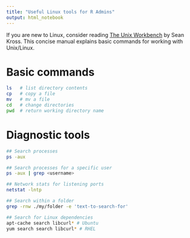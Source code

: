 ```yaml
---
title: "Useful Linux tools for R Admins"
output: html_notebook
---
```


If you are new to Linux, consider reading [The Unix Workbench](https://seankross.com/the-unix-workbench/) by Sean Kross. This concise manual explains basic commands for working with Unix/Linux.

# Basic commands

```bash
ls   # list directory contents
cp   # copy a file
mv   # mv a file
cd   # change directories
pwd  # return working directory name
```

# Diagnostic tools

```bash
## Search processes
ps -aux

## Search processes for a specific user
ps -aux | grep <username>

## Network stats for listening ports
netstat -lntp

## Search within a folder
grep -rnw ./my/folder -e 'text-to-search-for'

## Search for Linux dependencies
apt-cache search libcurl* # Ubuntu
yum search search libcurl* # RHEL
```


